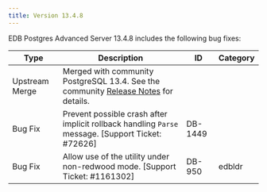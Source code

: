 ---
title: Version 13.4.8
---

EDB Postgres Advanced Server 13.4.8 includes the following bug fixes:

| Type           | Description                                                                                                                                                                                  | ID      | Category |
| -------------- | -------------------------------------------------------------------------------------------------------------------------------------------------------------------------------------------- | ------- | -------- |
| Upstream Merge | Merged with community PostgreSQL 13.4. See the community [Release Notes](https://www.postgresql.org/about/news/postgresql-134-128-1113-1018-9623-and-14-beta-3-released-2277/) for details. |         |          |
| Bug Fix        | Prevent possible crash after implicit rollback handling `Parse` message. [Support Ticket: #72626]                                                                                            | DB-1449 |          |
| Bug Fix        | Allow use of the utility under non-redwood mode. [Support Ticket: #1161302]                                                                                                                  | DB-950  | edbldr   |
